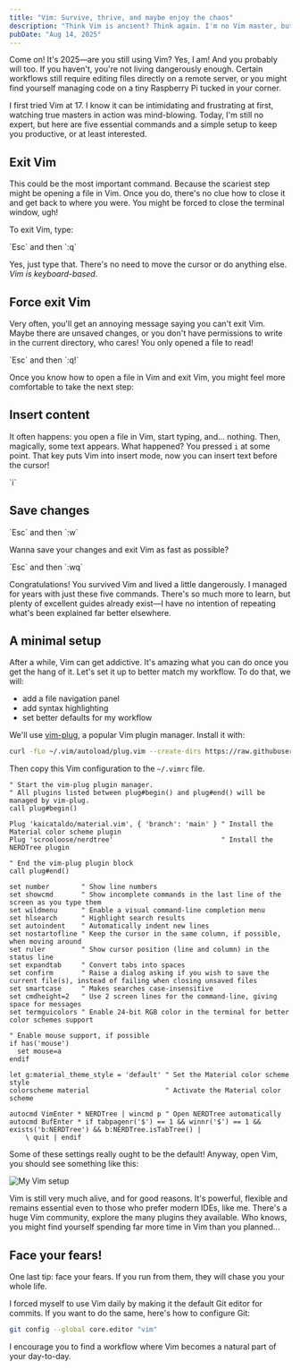 ```yaml
---
title: "Vim: Survive, thrive, and maybe enjoy the chaos"
description: "Think Vim is ancient? Think again. I'm no Vim master, but I'll share some frustrations, a minimal setup, and five basic commands to survive—and maybe even make you enjoy the chaos."
pubDate: "Aug 14, 2025"
---
```


Come on! It's 2025—are you still using Vim? Yes, I am! And you probably will too. If you haven't, you're not living
dangerously enough. Certain workflows still require editing files directly on a remote server, or you might find
yourself managing code on a tiny Raspberry Pi tucked in your corner.

I first tried Vim at 17. I know it can be intimidating and frustrating at first, watching true masters in action was
mind-blowing. Today, I'm still no expert, but here are five essential commands and a simple setup to keep you
productive, or at least interested.

## Exit Vim

This could be the most important command. Because the scariest step might be opening a file in Vim. Once you do, there's
no clue how to close it and get back to where you were. You might be forced to close the terminal window, ugh!

To exit Vim, type:


<Callout description="Exit Vim">
`Esc` and then `:q`
</Callout>

Yes, just type that. There's no need to move the cursor or do anything else. *Vim is keyboard-based*.

## Force exit Vim

Very often, you'll get an annoying message saying you can't exit Vim. Maybe there are unsaved changes, or you don't have
permissions to write in the current directory, who cares! You only opened a file to read!

<Callout description="Force exit Vim">
`Esc` and then `:q!`
</Callout>

Once you know how to open a file in Vim and exit Vim, you might feel more comfortable to take the next step:

## Insert content

It often happens: you open a file in Vim, start typing, and... nothing. Then, magically, some text appears. What happened?
You pressed `i` at some point. That key puts Vim into insert mode, now you can insert text before the cursor!

<Callout description="Activate insert mode">
`i`
</Callout>

## Save changes

<Callout description="Save changes">
`Esc` and then `:w`
</Callout>

Wanna save your changes and exit Vim as fast as possible?

<Callout description="Save changes and exit vim">
`Esc` and then `:wq`
</Callout>

Congratulations! You survived Vim and lived a little dangerously. I managed for years with just these five commands.
There's so much more to learn, but plenty of excellent guides already exist—I have no intention of repeating what's been
explained far better elsewhere.

## A minimal setup

After a while, Vim can get addictive. It's amazing what you can do once you get the hang of it. Let's set it up to
better match my workflow. To do that, we will:

- add a file navigation panel
- add syntax highlighting
- set better defaults for my workflow

We'll use [vim-plug](https://github.com/junegunn/vim-plug), a popular Vim plugin manager. Install it with:

```sh
curl -fLo ~/.vim/autoload/plug.vim --create-dirs https://raw.githubusercontent.com/junegunn/vim-plug/master/plug.vim
```

Then copy this Vim configuration to the `~/.vimrc` file.

```viml
" Start the vim-plug plugin manager.
" All plugins listed between plug#begin() and plug#end() will be managed by vim-plug.
call plug#begin()

Plug 'kaicataldo/material.vim', { 'branch': 'main' } " Install the Material color scheme plugin
Plug 'scrooloose/nerdtree'                           " Install the NERDTree plugin

" End the vim-plug plugin block
call plug#end()

set number        " Show line numbers
set showcmd       " Show incomplete commands in the last line of the screen as you type them
set wildmenu      " Enable a visual command-line completion menu
set hlsearch      " Highlight search results
set autoindent    " Automatically indent new lines
set nostartofline " Keep the cursor in the same column, if possible, when moving around
set ruler         " Show cursor position (line and column) in the status line
set expandtab     " Convert tabs into spaces
set confirm       " Raise a dialog asking if you wish to save the current file(s), instead of failing when closing unsaved files
set smartcase     " Makes searches case-insensitive
set cmdheight=2   " Use 2 screen lines for the command-line, giving space for messages
set termguicolors " Enable 24-bit RGB color in the terminal for better color schemes support

" Enable mouse support, if possible
if has('mouse')
  set mouse=a
endif

let g:material_theme_style = 'default' " Set the Material color scheme style
colorscheme material                   " Activate the Material color scheme

autocmd VimEnter * NERDTree | wincmd p " Open NERDTree automatically
autocmd BufEnter * if tabpagenr('$') == 1 && winnr('$') == 1 && exists('b:NERDTree') && b:NERDTree.isTabTree() |
    \ quit | endif
```

Some of these settings really ought to be the default! Anyway, open Vim, you should see something like this:

![My Vim setup](../../assets/vim_survive_thrive_and_maybe_enjoy_the_chaos_01.png)

Vim is still very much alive, and for good reasons. It's powerful, flexible and remains essential even to those who
prefer modern IDEs, like me. There's a huge Vim community, explore the many plugins they available. Who knows, you might
find yourself spending far more time in Vim than you planned...

## Face your fears!

One last tip: face your fears. If you run from them, they will chase you your whole life.

I forced myself to use Vim daily by making it the default Git editor for commits. If you want to do the same, here's how
to configure Git:

```sh
git config --global core.editor "vim"
```

I encourage you to find a workflow where Vim becomes a natural part of your day-to-day.
